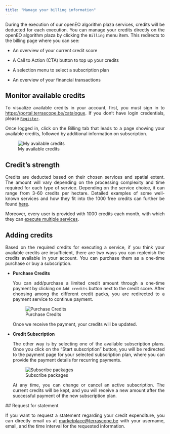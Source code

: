 ```yaml
---
title: "Manage your billing information"
---
```


<div style="text-align: justify">

<!-- <div style="width: 100%; text-align: center">
<img src="Developers/EOplaza/fig/billing.png" alt="Sign In"
width="800" height="400" />
</div> -->

During the execution of our openEO algorithm plaza services, credits will be deducted for each execution. 
You can manage your credits directly on the openEO algorithm plaza by clicking the ```Billing``` menu item. This redirects to the billing page where you can see:

* An overview of your current credit score

* A Call to Action (CTA) button to top up your credits 

* A selection menu to select a subscription plan 

* An overview of your financial transactions

## Monitor available credits

To visualize available credits in your account, first, you must sign in to [https://portal.terrascope.be/catalogue](https://marketplace-portal-stag-warsaw.dataspace.copernicus.eu/catalogue){target="_blank"}. 
If you don't have login credentials, please [```Register```](CreateAccount.qmd).
    
Once logged in, click on the Billing tab that leads to a page showing your available credits, followed by additional information on subscription. 

![My available credits](fig/credit_ava.gif)

## Credit's strength

Credits are deducted based on their chosen services and spatial extent. 
The amount will vary depending on the processing complexity and time required for each type of service.
Depending on the service choice, it can range from 3-60 credits per hectare. 
Detailed examples of some well-known services and how they fit into the 1000 free credits can further be found [here](Strength.qmd).

Moreover, every user is provided with 1000 credits each month, with which they can [execute multiple services](). 

 
## Adding credits

Based on the required credits for executing a service, if you think your available credits are insufficient, there are two ways you can replenish the credits available in your account. 
You can purchase them as a one-time purchase or buy a subscription. 


* **Purchase Credits**

  You can add/purchase a limited credit amount through a one-time payment by clicking on ```Add credits``` button next to the credit score. After choosing among the different credit packs, you are redirected to a payment service to continue payment.

    ![Purchase Credits](fig/purchase.PNG)

    Once we receive the payment, your credits will be updated. 

* **Credit Subscription**

    The other way is by selecting one of the available subscription plans. Once you click on the "Start subscription" button, you will be redirected to the payment page for your selected subscription plan, where you can provide the payment details for recurring payments. 
    
    ![Subscribe packages](fig/subs.PNG)

    At any time, you can change or cancel an active subscription. The current credits will be kept, and you will receive a new amount after the successful payment of the new subscription plan.

 ## Request for statement

If you want to request a statement regarding your credit expenditure, you can directly email us at [marketplace@terrascope.be](mailto:marketplace@terrascope.be){target="_blank"} with your username, email, and the time interval for the requested information.